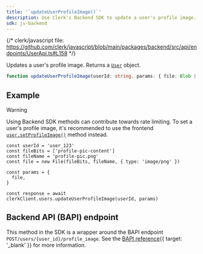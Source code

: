```yaml
---
title: '`updateUserProfileImage()`'
description: Use Clerk's Backend SDK to update a user's profile image.
sdk: js-backend
---
```


{/* clerk/javascript file: https://github.com/clerk/javascript/blob/main/packages/backend/src/api/endpoints/UserApi.ts#L158 */}

Updates a user's profile image. Returns a [`User`](/docs/references/backend/types/backend-user) object.

```ts
function updateUserProfileImage(userId: string, params: { file: Blob | File }): Promise<User>
```

## Example

<Include src="_partials/backend/usage" />

> [!WARNING]
> Using Backend SDK methods can contribute towards rate limiting. To set a user's profile image, it's recommended to use the frontend [`user.setProfileImage()`](/docs/references/javascript/user#set-profile-image) method instead.

```tsx
const userId = 'user_123'
const fileBits = ['profile-pic-content']
const fileName = 'profile-pic.png'
const file = new File(fileBits, fileName, { type: 'image/png' })

const params = {
  file,
}

const response = await clerkClient.users.updateUserProfileImage(userId, params)
```

## Backend API (BAPI) endpoint

This method in the SDK is a wrapper around the BAPI endpoint `POST/users/{user_id}/profile_image`. See the [BAPI reference](/docs/reference/backend-api/tag/users/post/users/\{user_id}/profile_image){{ target: '_blank' }} for more information.

